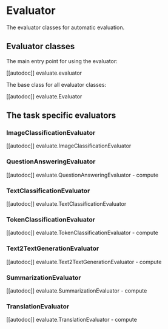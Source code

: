 # Evaluator

The evaluator classes for automatic evaluation.

## Evaluator classes

The main entry point for using the evaluator:

[[autodoc]] evaluate.evaluator

The base class for all evaluator classes:

[[autodoc]] evaluate.Evaluator

## The task specific evaluators

### ImageClassificationEvaluator

[[autodoc]] evaluate.ImageClassificationEvaluator

### QuestionAnsweringEvaluator

[[autodoc]] evaluate.QuestionAnsweringEvaluator
    - compute

### TextClassificationEvaluator

[[autodoc]] evaluate.TextClassificationEvaluator

### TokenClassificationEvaluator

[[autodoc]] evaluate.TokenClassificationEvaluator
    - compute

### Text2TextGenerationEvaluator

[[autodoc]] evaluate.Text2TextGenerationEvaluator
    - compute

### SummarizationEvaluator

[[autodoc]] evaluate.SummarizationEvaluator
    - compute

### TranslationEvaluator

[[autodoc]] evaluate.TranslationEvaluator
    - compute